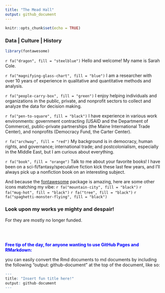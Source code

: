 ```yaml
---
title: "The Mead Hall"
output: github_document
---
```


```r
knitr::opts_chunk$set(echo = TRUE)
```


### Data | Culture | History

```r
library(fontawesome)

```

`r fa("dragon", fill = "steelblue")` Hello and welcome! My name is Sarah Cole.

`r fa("magnifying-glass-chart", fill = "blue")` I am a researcher with over 10 years of experience in qualitative and quantitative methods and analysis.

`r fa("people-carry-box", fill = "green")` I enjoy helping individuals and organizations in the public, private, and nonprofit sectors to collect and analyze the data for decision making.

`r fa("pen-to-square", fill = "black")` I have experience in various work environments: government contracting (USAID and the Department of Commerce), public-private partnerships (the Maine International Trade Center), and nonprofits (Democracy Fund, the Carter Center).

`r fa("archway", fill = "red")` My background is in democracy, human rights, and governance; international trade; and postcolonialism, especially in the Middle East, but I am curious about everything.

`r fa("book", fill = "orange")` Talk to me about your favorite books! I have been on a sci-fi/fantasy/speculative fiction kick these last few years, and I'll always pick up a nonfiction book on an interesting subject.

And because the [fontawesome](https://rstudio.github.io/fontawesome/articles/icon-reference.html) package is amazing, here are some other icons matching my vibe:
`r fa("mountain-city", fill = "black")` `r fa("mug-hot", fill = "black")` `r fa("tree", fill = "black")` `r fa("spaghetti-monster-flying", fill = "black")`


### Look upon my works ye mighty and despair!

For they are mostly no longer funded.

<br>
<br>

<p style="color:blue">**Free tip of the day, for anyone wanting to use GitHub Pages and RMarkdown:**</p> you can easily convert the Rmd documents to md documents by including the following "output: github-document" at the top of the document, like so:

```r
---
title: "Insert fun title here!"
output: github-document
---
  
```

